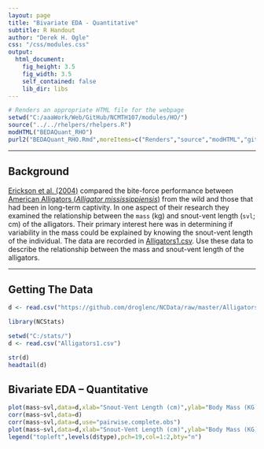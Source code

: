 ```yaml
---
layout: page
title: "Bivariate EDA - Quantitative"
subtitle: R Handout
author: "Derek H. Ogle"
css: "/css/modules.css"
output:
  html_document:
    fig_height: 3.5
    fig_width: 3.5
    self_contained: false
    lib_dir: libs
---
```


```r
# Renders an appropriate HTML file for the webpage
setwd("C:/aaaWork/Web/GitHub/NCMTH107/modules/HO/")
source("../../rhelpers/rhelpers.R")
modHTML("BEDAQuant_RHO")
purl2("BEDAQuant_RHO.Rmd",moreItems=c("Renders","source","modHTML","github.com","NCMTH107"))
```

----

## Background
[Erickson et al. (2004)](http://onlinelibrary.wiley.com/doi/10.1017/S0952836903004400/abstract) compared the bite-force performance between [American Alligators (*Alligator mississippiensis*)](https://en.wikipedia.org/wiki/American_alligator) from the wild and those that had been in long-term captivity.  In one aspect of their research they examined the relationship between the `mass` (kg) and snout-vent length (`svl`; cm) of the alligators.  Their primary interest here was in determining if variability in the mass could be explained by knowing the snout-vent length of the individual.  The data are recorded in [Alligators1.csv](https://github.com/droglenc/NCData/blob/master/Alligators1.csv).  Use these data to describe the relationship between the mass and snout-vent length of the alligators.

----

## Getting The Data
```r
d <- read.csv("https://github.com/droglenc/NCData/raw/master/Alligators1.csv")
```
```r
library(NCStats)
```
```r
setwd("C:/stats/")
d <- read.csv("Alligators1.csv")
```
```r
str(d)
headtail(d)
```

## Bivariate EDA -- Quantitative
```r
plot(mass~svl,data=d,xlab="Snout-Vent Length (cm)",ylab="Body Mass (KG)",pch=19)
corr(mass~svl,data=d)
corr(mass~svl,data=d,use="pairwise.complete.obs")
plot(mass~svl,data=d,xlab="Snout-Vent Length (cm)",ylab="Body Mass (KG)",pch=19,col=type)
legend("topleft",levels(d$type),pch=19,col=1:2,bty="n")
```
